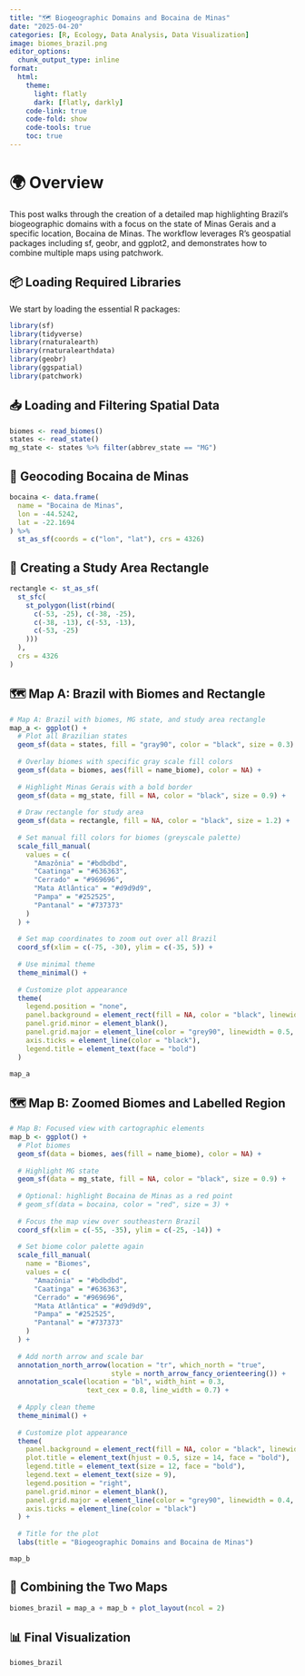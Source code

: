 ```yaml
---
title: "🗺️ Biogeographic Domains and Bocaina de Minas"
date: "2025-04-20"
categories: [R, Ecology, Data Analysis, Data Visualization]
image: biomes_brazil.png
editor_options: 
  chunk_output_type: inline
format:
  html:
    theme:
      light: flatly
      dark: [flatly, darkly]
    code-link: true
    code-fold: show
    code-tools: true
    toc: true
---
```


# 🌍 Overview
This post walks through the creation of a detailed map highlighting Brazil's biogeographic domains with a focus on the state of Minas Gerais and a specific location, Bocaina de Minas. The workflow leverages R's geospatial packages including sf, geobr, and ggplot2, and demonstrates how to combine multiple maps using patchwork.

## 📦 Loading Required Libraries
We start by loading the essential R packages:

```r
library(sf)
library(tidyverse)
library(rnaturalearth)
library(rnaturalearthdata)
library(geobr)
library(ggspatial)
library(patchwork)
```

## 📥 Loading and Filtering Spatial Data

```r
biomes <- read_biomes()
states <- read_state()
mg_state <- states %>% filter(abbrev_state == "MG")
```


## 📍 Geocoding Bocaina de Minas

```r
bocaina <- data.frame(
  name = "Bocaina de Minas",
  lon = -44.5242,
  lat = -22.1694
) %>%
  st_as_sf(coords = c("lon", "lat"), crs = 4326)

```


## 🔲 Creating a Study Area Rectangle

```r
rectangle <- st_as_sf(
  st_sfc(
    st_polygon(list(rbind(
      c(-53, -25), c(-38, -25),
      c(-38, -13), c(-53, -13),
      c(-53, -25)
    )))
  ),
  crs = 4326
)

```



## 🗺️ Map A: Brazil with Biomes and Rectangle

```r
# Map A: Brazil with biomes, MG state, and study area rectangle
map_a <- ggplot() +
  # Plot all Brazilian states
  geom_sf(data = states, fill = "gray90", color = "black", size = 0.3) +
  
  # Overlay biomes with specific gray scale fill colors
  geom_sf(data = biomes, aes(fill = name_biome), color = NA) +
  
  # Highlight Minas Gerais with a bold border
  geom_sf(data = mg_state, fill = NA, color = "black", size = 0.9) +
  
  # Draw rectangle for study area
  geom_sf(data = rectangle, fill = NA, color = "black", size = 1.2) +
  
  # Set manual fill colors for biomes (greyscale palette)
  scale_fill_manual(
    values = c(
      "Amazônia" = "#bdbdbd",
      "Caatinga" = "#636363",
      "Cerrado" = "#969696",
      "Mata Atlântica" = "#d9d9d9",
      "Pampa" = "#252525",
      "Pantanal" = "#737373"
    )
  ) +
  
  # Set map coordinates to zoom out over all Brazil
  coord_sf(xlim = c(-75, -30), ylim = c(-35, 5)) +
  
  # Use minimal theme
  theme_minimal() +
  
  # Customize plot appearance
  theme(
    legend.position = "none",
    panel.background = element_rect(fill = NA, color = "black", linewidth = 0.5),
    panel.grid.minor = element_blank(),
    panel.grid.major = element_line(color = "grey90", linewidth = 0.5, linetype = "dashed"),
    axis.ticks = element_line(color = "black"),
    legend.title = element_text(face = "bold")
  )

map_a

```


## 🗺️ Map B: Zoomed Biomes and Labelled Region

```r
# Map B: Focused view with cartographic elements
map_b <- ggplot() +
  # Plot biomes
  geom_sf(data = biomes, aes(fill = name_biome), color = NA) +
  
  # Highlight MG state
  geom_sf(data = mg_state, fill = NA, color = "black", size = 0.9) +
  
  # Optional: highlight Bocaina de Minas as a red point
  # geom_sf(data = bocaina, color = "red", size = 3) +
  
  # Focus the map view over southeastern Brazil
  coord_sf(xlim = c(-55, -35), ylim = c(-25, -14)) +
  
  # Set biome color palette again
  scale_fill_manual(
    name = "Biomes",
    values = c(
      "Amazônia" = "#bdbdbd",
      "Caatinga" = "#636363",
      "Cerrado" = "#969696",
      "Mata Atlântica" = "#d9d9d9",
      "Pampa" = "#252525",
      "Pantanal" = "#737373"
    )
  ) +
  
  # Add north arrow and scale bar
  annotation_north_arrow(location = "tr", which_north = "true",
                         style = north_arrow_fancy_orienteering()) +
  annotation_scale(location = "bl", width_hint = 0.3,
                   text_cex = 0.8, line_width = 0.7) +
  
  # Apply clean theme
  theme_minimal() +
  
  # Customize plot appearance
  theme(
    panel.background = element_rect(fill = NA, color = "black", linewidth = 0.5),
    plot.title = element_text(hjust = 0.5, size = 14, face = "bold"),
    legend.title = element_text(size = 12, face = "bold"),
    legend.text = element_text(size = 9),
    legend.position = "right",
    panel.grid.minor = element_blank(),
    panel.grid.major = element_line(color = "grey90", linewidth = 0.4, linetype = "dashed"),
    axis.ticks = element_line(color = "black")
  ) +
  
  # Title for the plot
  labs(title = "Biogeographic Domains and Bocaina de Minas")

map_b
```


## 🧩 Combining the Two Maps

```r
biomes_brazil = map_a + map_b + plot_layout(ncol = 2)

```



## 📊 Final Visualization

```r
biomes_brazil
```









